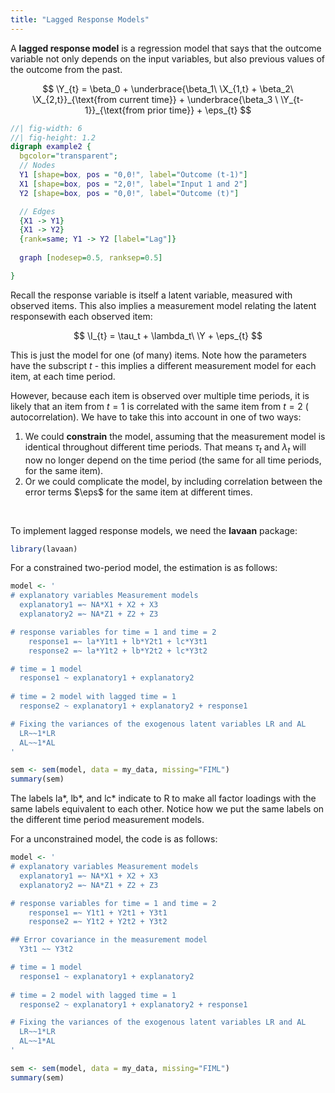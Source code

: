 ```yaml
---
title: "Lagged Response Models"
---
```


A **lagged response model** is a regression model that says that the outcome variable not only depends on the input variables, but also previous values of the outcome from the past.

$$
\Y_{t} = \beta_0 + \underbrace{\beta_1\ \X_{1,t} + \beta_2\ \X_{2,t}}_{\text{from current time}} + \underbrace{\beta_3 \ \Y_{t-1}}_{\text{from prior time}} + \eps_{t}
$$

::: center-graph
```dot
//| fig-width: 6
//| fig-height: 1.2
digraph example2 {
  bgcolor="transparent";
  // Nodes
  Y1 [shape=box, pos = "0,0!", label="Outcome (t-1)"]
  X1 [shape=box, pos = "2,0!", label="Input 1 and 2"]
  Y2 [shape=box, pos = "0,0!", label="Outcome (t)"]

  // Edges
  {X1 -> Y1}
  {X1 -> Y2}
  {rank=same; Y1 -> Y2 [label="Lag"]}
  
  graph [nodesep=0.5, ranksep=0.5]

}
```
:::

Recall the response variable is itself a latent variable, measured with observed items. This also implies a measurement model relating the latent responsewith each observed item:

$$
\I_{t} = \tau_t + \lambda_t\ \Y + \eps_{t}
$$

::: small
This is just the model for one (of many) items. Note how the parameters have the subscript $t$ - this implies a different measurement model for each item, at each time period.
:::

However, because each item is observed over multiple time periods, it is likely that an item from $t=1$ is correlated with the same item from $t=2$ ( autocorrelation). We have to take this into account in one of two ways:

1.  We could **constrain** the model, assuming that the measurement model is identical throughout different time periods. That means $\tau_t$ and $\lambda_t$ will now no longer depend on the time period (the same for all time periods, for the same item).
2.  Or we could complicate the model, by including correlation between the error terms $\eps$ for the same item at different times.

<br />

To implement lagged response models, we need the **lavaan** package:

```r
library(lavaan)
```

For a constrained two-period model, the estimation is as follows:

```r
model <- '
# explanatory variables Measurement models 
  explanatory1 =~ NA*X1 + X2 + X3
  explanatory2 =~ NA*Z1 + Z2 + Z3

# response variables for time = 1 and time = 2
	response1 =~ la*Y1t1 + lb*Y2t1 + lc*Y3t1
	response2 =~ la*Y1t2 + lb*Y2t2 + lc*Y3t2

# time = 1 model
  response1 ~ explanatory1 + explanatory2
  
# time = 2 model with lagged time = 1
  response2 ~ explanatory1 + explanatory2 + response1

# Fixing the variances of the exogenous latent variables LR and AL  
  LR~~1*LR
  AL~~1*AL
'

sem <- sem(model, data = my_data, missing="FIML")
summary(sem)
```

::: small
The labels la\*, lb\*, and lc\* indicate to R to make all factor loadings with the same labels equivalent to each other. Notice how we put the same labels on the different time period measurement models.
:::

For a unconstrained model, the code is as follows:

```r
model <- '
# explanatory variables Measurement models 
  explanatory1 =~ NA*X1 + X2 + X3
  explanatory2 =~ NA*Z1 + Z2 + Z3

# response variables for time = 1 and time = 2
	response1 =~ Y1t1 + Y2t1 + Y3t1
	response2 =~ Y1t2 + Y2t2 + Y3t2

## Error covariance in the measurement model
  Y3t1 ~~ Y3t2

# time = 1 model
  response1 ~ explanatory1 + explanatory2
  
# time = 2 model with lagged time = 1
  response2 ~ explanatory1 + explanatory2 + response1

# Fixing the variances of the exogenous latent variables LR and AL  
  LR~~1*LR
  AL~~1*AL
'

sem <- sem(model, data = my_data, missing="FIML")
summary(sem)
```
